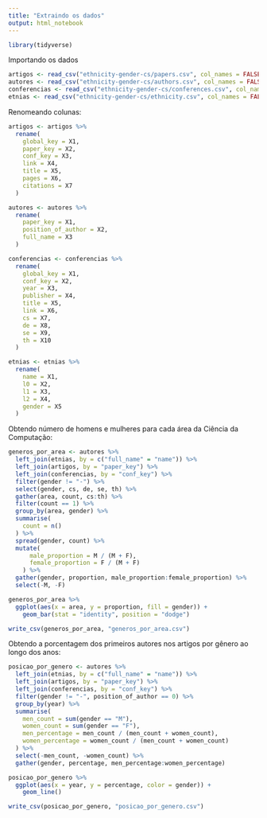 ```yaml
---
title: "Extraindo os dados"
output: html_notebook
---
```


```r
library(tidyverse)
```

Importando os dados

```r
artigos <- read_csv("ethnicity-gender-cs/papers.csv", col_names = FALSE)
autores <- read_csv("ethnicity-gender-cs/authors.csv", col_names = FALSE)
conferencias <- read_csv("ethnicity-gender-cs/conferences.csv", col_names = FALSE)
etnias <- read_csv("ethnicity-gender-cs/ethnicity.csv", col_names = FALSE)
```

Renomeando colunas:

```r
artigos <- artigos %>% 
  rename(
    global_key = X1,
    paper_key = X2,
    conf_key = X3,
    link = X4,
    title = X5,
    pages = X6,
    citations = X7
  )

autores <- autores %>% 
  rename(
    paper_key = X1,
    position_of_author = X2,
    full_name = X3
  )

conferencias <- conferencias %>% 
  rename(
    global_key = X1,
    conf_key = X2,
    year = X3,
    publisher = X4,
    title = X5,
    link = X6,
    cs = X7,
    de = X8,
    se = X9,
    th = X10
  )

etnias <- etnias %>% 
  rename(
    name = X1,
    l0 = X2,
    l1 = X3,
    l2 = X4,
    gender = X5
  )
```

Obtendo número de homens e mulheres para cada área da Ciência da Computação:

```r
generos_por_area <- autores %>% 
  left_join(etnias, by = c("full_name" = "name")) %>% 
  left_join(artigos, by = "paper_key") %>% 
  left_join(conferencias, by = "conf_key") %>% 
  filter(gender != "-") %>% 
  select(gender, cs, de, se, th) %>% 
  gather(area, count, cs:th) %>% 
  filter(count == 1) %>% 
  group_by(area, gender) %>% 
  summarise(
    count = n()
  ) %>% 
  spread(gender, count) %>% 
  mutate(
      male_proportion = M / (M + F),
      female_proportion = F / (M + F)
    ) %>%
  gather(gender, proportion, male_proportion:female_proportion) %>% 
  select(-M, -F)

generos_por_area %>% 
  ggplot(aes(x = area, y = proportion, fill = gender)) +
    geom_bar(stat = "identity", position = "dodge")

write_csv(generos_por_area, "generos_por_area.csv")
```

Obtendo a porcentagem dos primeiros autores nos artigos por gênero ao longo dos anos:

```r
posicao_por_genero <- autores %>% 
  left_join(etnias, by = c("full_name" = "name")) %>%
  left_join(artigos, by = "paper_key") %>% 
  left_join(conferencias, by = "conf_key") %>% 
  filter(gender != "-", position_of_author == 0) %>% 
  group_by(year) %>% 
  summarise(
    men_count = sum(gender == "M"),
    women_count = sum(gender == "F"),
    men_percentage = men_count / (men_count + women_count),
    women_percentage = women_count / (men_count + women_count)
  ) %>% 
  select(-men_count, -women_count) %>% 
  gather(gender, percentage, men_percentage:women_percentage)

posicao_por_genero %>% 
  ggplot(aes(x = year, y = percentage, color = gender)) +
    geom_line()

write_csv(posicao_por_genero, "posicao_por_genero.csv")
```

